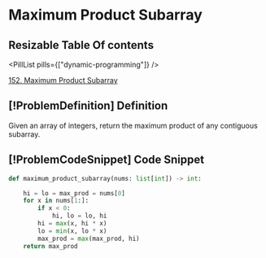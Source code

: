 # Maximum Product Subarray

## Resizable Table Of contents

<DifficultyBadge difficulty="medium" />

<PillList pills={["dynamic-programming"]} />

[152. Maximum Product Subarray](https://leetcode.com/problems/maximum-product-subarray)

## [!ProblemDefinition] Definition

Given an array of integers, return the maximum product of any contiguous subarray.

## [!ProblemCodeSnippet] Code Snippet

```python meta="source=problems/152-maximum-product-subarray/solution.py"
def maximum_product_subarray(nums: list[int]) -> int:

    hi = lo = max_prod = nums[0]
    for x in nums[1:]:
        if x < 0:
            hi, lo = lo, hi
        hi = max(x, hi * x)
        lo = min(x, lo * x)
        max_prod = max(max_prod, hi)
    return max_prod
```

